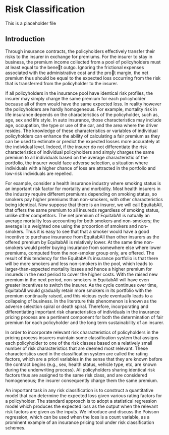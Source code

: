 #  Risk Classification {#C:RiskClass}

This is a placeholder file

## Introduction 

Through insurance contracts, the policyholders effectively transfer their risks to the insurer in exchange for premiums. For the insurer to stay in business, the premium income collected from a pool of policyholders must at least equal to the benet outgo. Ignoring the frictional expenses associated with the administrative cost and the prot margin, the net premium thus should be equal to the expected loss occurring from the risk that is transferred from the policyholder to the insurer.

If all policyholders in the insurance pool have identical risk profiles, the insurer may simply charge the same premium for each policyholder because all of them would have the same expected loss. In reality however the policyholders are hardly homogeneous. For example, mortality risk in life insurance depends on the characteristics of the policyholder, such as, age, sex and life style. In auto insurance, those characteristics may include age, occupation, the type or use of the car, and the area where the driver resides. The knowledge of these characteristics or variables of individual policyholders can enhance the ability of calculating a fair premium as they can be used to estimate or predict the expected losses more accurately at the individual level. Indeed, if the insurer do not differentiate the risk characteristics of individual policyholders and simply charges the same premium to all individuals based on the average characteristic of the portfolio, the insurer would face adverse selection, a situation where individuals with a higher chance of loss are attracted in the portfolio and low-risk individuals are repelled.

For example, consider a health insurance industry where smoking status is an important risk factor for mortality and morbidity. Most health insurers in the industry require different premiums depending on smoking status, so smokers pay higher premiums than non-smokers, with other characteristics being identical. Now suppose that there is an insurer, we will call EquitabAll, that offers the same premium to all insureds regardless of smoking status, unlike other competitors. The net premium of EquitabAll is natually an average mortality loss accounting for both smokers and non-smokers; the average is a weighted one using the proportion of smokers and non-smokers. Thus it is easy to see that that a smoker would have a good incentive to purchase insurance from EquitabAll than other insurers as the offered premium by EquitabAll is relatively lower. At the same time non-smokers would prefer buying insurance from somewhere else where lower premiums, computed from the non-smoker group only, are offered. The result of this tendency for the EquitabAll's insurance portfolio is that there will be more smokers and less non-smokers in the pool, which leads to larger-than-expected mortality losses and hence a higher premium for insureds in the next period to cover the higher costs. With the raised new premium in the next period, non-smokers in EquitabAll will have even greater incentives to switch the insurer. As the cycle continues over time, EquitabAll would gradually retain more smokers in its portfolio with the premium continually raised, and this vicious cycle eventually leads to a collapsing of business. In the literature this phenomenon is known as the adverse selection spiral or death spiral.
Therefore, incorporating and differentiating important risk characteristics of individuals in the insurance pricing process are a pertinent component for both the determination of fair premium for each policyholder and the long term sustainability of an insurer.


In order to incorporate relevant risk characteristics of policyholders in the pricing process insurers maintain some classification system that assigns each policyholder to one of the risk classes based on a relatively small number of risk characteristics that are deemed most relevant. These characteristics used in the classification system are called the rating factors, which are a priori variables in the sense that they are known before the contract begins (e.g., sex, health status, vehicle type, etc, are known during the underwriting process). All policyholders sharing identical risk factors thus are assigned to the same risk class, and are considered homogeneous; the insurer consequently charge them the same premium.

An important task in any risk classification is to construct a quantitative model that can determine the expected loss given various rating factors for a policyholder. The standard approach is to adopt a statistical regression model which produces the expected loss as the output when the relevant risk factors are given as the inputs. We introduce and discuss the Poisson regression, which can be used when the loss is a count variable, as a prominent example of an insurance pricing tool under risk classification schemes.